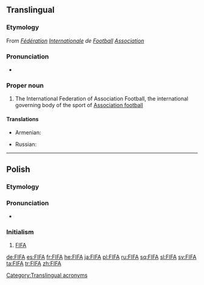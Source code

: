 {{also|fifa|fi fa|fi. fa.}}
==Translingual==
{{wikipedia}}

===Etymology===
From {{etyl|fr|mul}} ''[[fédération|Fédération]] [[international|Internationale]] de [[football#French|Football]] [[association#French|Association]]''

===Pronunciation===
* {{a|English}} {{IPA|/ˈfiːfə/|lang=mul}}

===Proper noun===
{{en-proper noun}}

# {{context|football|lang=mul}} The International Federation of Association Football, the international governing body of the sport of [[association football|Association football]]

====Translations====
{{trans-top|the International Federation of Association Football}}
* Armenian: {{t|hy|ՖԻՖԱ|tr=FIFA|sc=Armn}}
{{trans-mid}}
* Russian: {{t|ru|ФИФА|tr=FIFÁ|sc=Cyrl}}
{{trans-bottom}}

[[Category:Translingual acronyms]]
----

==Polish==

===Etymology===
{{etyl|en|pl}} {{term|FIFA|lang=en}}

===Pronunciation===
* {{IPA|/ˈfifa/|lang=pl}}

===Initialism===
{{head|pl|initialism|g=f}}

# [[#English|FIFA]]

[[de:FIFA]]
[[es:FIFA]]
[[fr:FIFA]]
[[he:FIFA]]
[[ja:FIFA]]
[[pl:FIFA]]
[[ru:FIFA]]
[[sq:FIFA]]
[[sl:FIFA]]
[[sv:FIFA]]
[[ta:FIFA]]
[[tr:FIFA]]
[[zh:FIFA]]